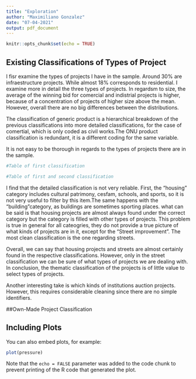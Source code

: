 ```yaml
---
title: "Exploration"
author: "Maximiliano Gonzalez"
date: "07-04-2021"
output: pdf_document
---
```


```r
knitr::opts_chunk$set(echo = TRUE)
```

## Existing Classifications of Types of Project

I fisr examine the types of projects I have in the sample. Around 30\% are infraestructure projects. While almost 18% corresponds to residential. I examine more in detail the three types of projects. 
In regardsm to size, the average of the winning bid for comercial and indistrial projects is higher, because of a concentration of projects of higher size above the mean. However, overall there are no big differences between the distributions. 

The classification of generic product is a hierarchical breakdown of the previous classifications into more detailed classifications, for the case of comertial, which is only coded as civil works.The ONU product classification is redundant, it is a different coding for the same variable. 

It is not easy to be thorough in regards to the types of projects there are in the sample. 

```r
#Table of first classification

#Table of first and second classification 
```

I find that the detailed classification is not very reliable. First, the "housing" category includes cultural patrimony, cesfam, schools, and sports, so it is not very useful to filter by this item.The same happens with the "building"category, as buildings are sometimes sporting places. what can be said is that housing projects are almost always found under the correct category but the category is filled with other types of projects. This problem is true in general for all cateogries, they do not provide a true picture of what kinds of projects are in it, except for the "Street improvement".  The most clean classification is the one regarding streets. 

Overall, we can say that housing projects and streets are almost certainly found in the respective classifications. However, only in the street classification we can be sure of what types of projects we are dealing with. In conclusion, the thematic classification of the projects is of little value to select types of projects. 

Another interesting take is which kinds of institutions auction projects. However, this requires considerable cleaning since there are no simple identifiers. 

##Own-Made Project Classification


## Including Plots

You can also embed plots, for example:

```r
plot(pressure)
```

Note that the `echo = FALSE` parameter was added to the code chunk to prevent printing of the R code that generated the plot.
